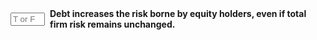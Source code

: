 ::: {.question-block}

<form onsubmit="event.preventDefault(); checkAnswerBox('module7_tf_q51','T')" style="display: flex; align-items: center; gap: 8px;">
  <input type="text" id="module7_tf_q51" name="module7_tf_q51" maxlength="1" placeholder="T or F" style="width: 55px;" data-correct-answer="T" /> 
  <label for="module7_tf_q51"><strong>Debt increases the risk borne by equity holders, even if total firm risk remains unchanged.</strong></label>
</form>

<div id="feedback-module7_tf_q51" class="feedback" data-status="" style="display:none;">
This is TRUE. Leverage amplifies equity volatility while total firm risk is constant.
</div>

:::